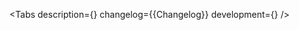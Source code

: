 

<Meta of={Stories} />

<ComponentHeader
    name='BankCard'
    version={packageJson.version}
    children='Используется для ввода номера карты или банковского счета.'
/>

<Tabs
    description={<Description />}
    changelog={<Markdown>{Changelog}</Markdown>}
    development={<Development />}
/>
